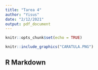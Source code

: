 ```yaml
---
title: "Tarea 4"
author: "Yisus"
date: "2/12/2021"
output: pdf_document
---
```


```r
knitr::opts_chunk$set(echo = TRUE)
```

```r
knitr::include_graphics("CARATULA.PNG")
```

## R Markdown

